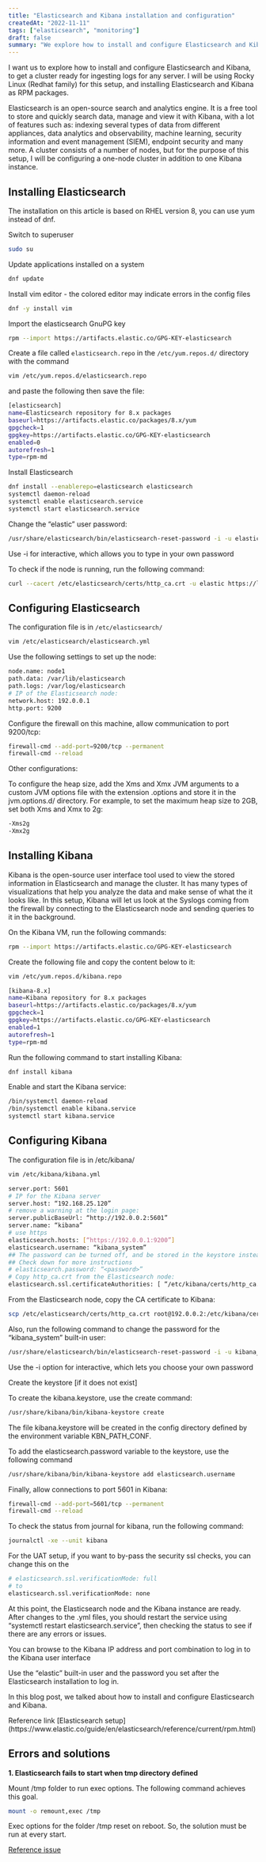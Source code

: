 ```yaml
---
title: "Elasticsearch and Kibana installation and configuration"
createdAt: "2022-11-11"
tags: ["elasticsearch", "monitoring"]
draft: false
summary: "We explore how to install and configure Elasticsearch and Kibana, to get a cluster ready for ingesting logs from any server"
---
```


I want us to explore how to install and configure Elasticsearch and Kibana, to get a cluster ready for ingesting logs for any server.
I will be using Rocky Linux (Redhat family) for this setup, and installing Elasticsearch and Kibana as RPM packages.

Elasticsearch is an open-source search and analytics engine. It is a free tool to
store and quickly search data, manage and view it with Kibana, with a lot of features such as:
indexing several types of data from different appliances, data analytics and observability,
machine learning, security information and event management (SIEM), endpoint security and many more.
A cluster consists of a number of nodes, but for the purpose of this setup, I will be configuring a one-node cluster in addition to one Kibana instance.

## Installing Elasticsearch

The installation on this article is based on RHEL version 8, you can use yum instead of dnf.

Switch to superuser

```bash
sudo su
```

Update applications installed on a system

```bash
dnf update
```

Install vim editor - the colored editor may indicate errors in the config files

```bash
dnf -y install vim
```

Import the elasticsearch GnuPG key

```bash
rpm --import https://artifacts.elastic.co/GPG-KEY-elasticsearch
```

Create a file called `elasticsearch.repo` in the `/etc/yum.repos.d/` directory with the command

```bash
vim /etc/yum.repos.d/elasticsearch.repo
```

and paste the following then save the file:

```bash showLineNumbers
[elasticsearch]
name=Elasticsearch repository for 8.x packages
baseurl=https://artifacts.elastic.co/packages/8.x/yum
gpgcheck=1
gpgkey=https://artifacts.elastic.co/GPG-KEY-elasticsearch
enabled=0
autorefresh=1
type=rpm-md
```

Install Elasticsearch

```bash
dnf install --enablerepo=elasticsearch elasticsearch
systemctl daemon-reload
systemctl enable elasticsearch.service
systemctl start elasticsearch.service
```

Change the “elastic” user password:

```bash
/usr/share/elasticsearch/bin/elasticsearch-reset-password -i -u elastic
```

Use -i for interactive, which allows you to type in your own password

To check if the node is running, run the following command:

```bash
curl --cacert /etc/elasticsearch/certs/http_ca.crt -u elastic https://localhost:9200
```

## Configuring Elasticsearch

The configuration file is in `/etc/elasticsearch/`

```bash
vim /etc/elasticsearch/elasticsearch.yml
```

Use the following settings to set up the node:

```bash
node.name: node1
path.data: /var/lib/elasticsearch
path.logs: /var/log/elasticsearch
# IP of the Elasticsearch node:
network.host: 192.0.0.1
http.port: 9200
```

Configure the firewall on this machine, allow communication to port 9200/tcp:

```bash
firewall-cmd --add-port=9200/tcp --permanent
firewall-cmd --reload
```

Other configurations:

To configure the heap size, add the Xms and Xmx JVM arguments to a custom JVM options
file with the extension .options and store it in the jvm.options.d/ directory.
For example, to set the maximum heap size to 2GB, set both Xms and Xmx to 2g:

```bash
-Xms2g
-Xmx2g
```

## Installing Kibana

Kibana is the open-source user interface tool used to view the stored information in Elasticsearch and manage the cluster.
It has many types of visualizations that help you analyze the data and make sense of what the it looks like.
In this setup, Kibana will let us look at the Syslogs coming from the firewall by connecting to the Elasticsearch node and sending queries to it in the background.

On the Kibana VM, run the following commands:

```bash
rpm --import https://artifacts.elastic.co/GPG-KEY-elasticsearch
```

Create the following file and copy the content below to it:

```bash
vim /etc/yum.repos.d/kibana.repo
```

```bash
[kibana-8.x]
name=Kibana repository for 8.x packages
baseurl=https://artifacts.elastic.co/packages/8.x/yum
gpgcheck=1
gpgkey=https://artifacts.elastic.co/GPG-KEY-elasticsearch
enabled=1
autorefresh=1
type=rpm-md
```

Run the following command to start installing Kibana:

```bash
dnf install kibana
```

Enable and start the Kibana service:

```bash
/bin/systemctl daemon-reload
/bin/systemctl enable kibana.service
systemctl start kibana.service
```

## Configuring Kibana

The configuration file is in /etc/kibana/

```bash
vim /etc/kibana/kibana.yml
```

```bash
server.port: 5601
# IP for the Kibana server
server.host: “192.168.25.120”
# remove a warning at the login page:
server.publicBaseUrl: “http://192.0.0.2:5601”
server.name: “kibana”
# use https
elasticsearch.hosts: [“https://192.0.0.1:9200”]
elasticsearch.username: “kibana_system”
## The password can be turned off, and be stored in the keystore instead
## Check down for more instructions
# elasticsearch.password: “<password>”
# Copy http_ca.crt from the Elasticsearch node:
elasticsearch.ssl.certificateAuthorities: [ “/etc/kibana/certs/http_ca.crt” ]
```

From the Elasticsearch node, copy the CA certificate to Kibana:

```bash
scp /etc/elasticsearch/certs/http_ca.crt root@192.0.0.2:/etc/kibana/certs
```

Also, run the following command to change the password for the “kibana_system” built-in user:

```bash
/usr/share/elasticsearch/bin/elasticsearch-reset-password -i -u kibana_system
```

Use the -i option for interactive, which lets you choose your own password

Create the keystore [if it does not exist]

To create the kibana.keystore, use the create command:

```bash
/usr/share/kibana/bin/kibana-keystore create
```

The file kibana.keystore will be created in the config directory defined by the environment variable KBN_PATH_CONF.

To add the elasticsearch.password variable to the keystore, use the following command

```bash
/usr/share/kibana/bin/kibana-keystore add elasticsearch.username
```

Finally, allow connections to port 5601 in Kibana:

```bash
firewall-cmd --add-port=5601/tcp --permanent
firewall-cmd --reload
```

To check the status from journal for kibana, run the following command:

```bash
journalctl -xe --unit kibana
```

For the UAT setup, if you want to by-pass the security ssl checks, you can change this on the

```bash
# elasticsearch.ssl.verificationMode: full
# to
elasticsearch.ssl.verificationMode: none
```

At this point, the Elasticsearch node and the Kibana instance are ready. After changes to the .yml files, you should restart the service using “systemctl restart elasticsearch.service”, then checking the status to see if there are any errors or issues.

You can browse to the Kibana IP address and port combination to log in to the Kibana user interface

Use the “elastic” built-in user and the password you set after the Elasticsearch installation to log in.

In this blog post, we talked about how to install and configure Elasticsearch and Kibana.

<callout-info>
  Reference link [Elasticsearch
  setup](https://www.elastic.co/guide/en/elasticsearch/reference/current/rpm.html)
</callout-info>

## Errors and solutions

**1. Elasticsearch fails to start when tmp directory defined**

Mount /tmp folder to run exec options. The following command achieves this goal.

```bash
mount -o remount,exec /tmp
```

Exec options for the folder /tmp reset on reboot. So, the solution must be run at every start.

[Reference issue](https://github.com/elastic/elasticsearch/issues/18406)
